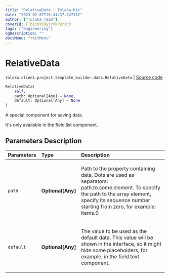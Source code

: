 ```yaml
---
title: "RelativeData | Toloka-Kit"
date: "2023-02-07T15:41:37.747312"
author: ["Toloka Team"]
coverId: F_bIcOYF9yjrxkPZrXc3
tags: ["engineering"]
ogDescription: ""
docsMenu: "tkitMenu"
---
```


# RelativeData
`toloka.client.project.template_builder.data.RelativeData` | [Source code](https://github.com/Toloka/toloka-kit/blob/v1.1.3/src/client/project/template_builder/data.py#L92)

```python
RelativeData(
    self,
    path: Optional[Any] = None,
    default: Optional[Any] = None
)
```

A special component for saving data.

It's only available in the field.list component.

## Parameters Description

| Parameters | Type | Description |
| :----------| :----| :-----------|
`path`|**Optional\[Any\]**|<p>Path to the property containing data. Dots are used as separators: path.to.some.element. To specify the path to the array element, specify its sequence number starting from zero, for example: items.0</p>
`default`|**Optional\[Any\]**|<p>The value to be used as the default data. This value will be shown in the interface, so it might hide some placeholders, for example, in the field.text component.</p>